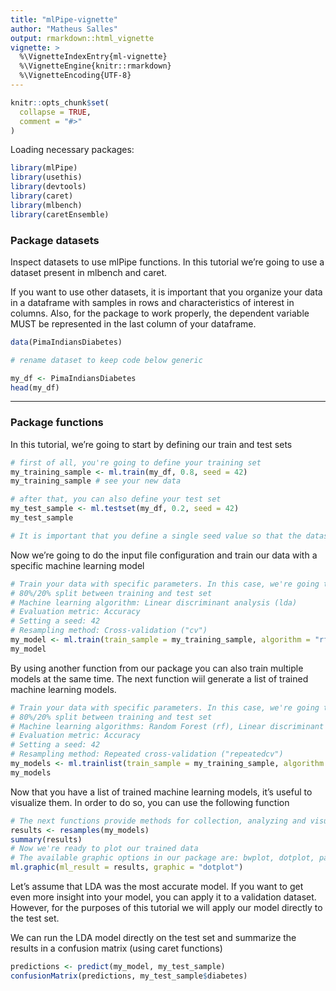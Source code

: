 ```yaml
---
title: "mlPipe-vignette"
author: "Matheus Salles"
output: rmarkdown::html_vignette
vignette: >
  %\VignetteIndexEntry{ml-vignette}
  %\VignetteEngine{knitr::rmarkdown}
  %\VignetteEncoding{UTF-8}
---
```


```r
knitr::opts_chunk$set(
  collapse = TRUE,
  comment = "#>"
)
```

Loading necessary packages:
```r
library(mlPipe)
library(usethis)
library(devtools)
library(caret)
library(mlbench)
library(caretEnsemble)
```

### Package datasets
Inspect datasets to use mlPipe functions. In this tutorial we're going to use a dataset present in mlbench and caret.

If you want to use other datasets, it is important that you organize your data in a dataframe with samples in rows and characteristics of interest in columns. Also, for the package to work properly, the dependent variable MUST be represented in the last column of your dataframe.
```r
data(PimaIndiansDiabetes)

# rename dataset to keep code below generic

my_df <- PimaIndiansDiabetes
head(my_df)
```

--------------

### Package functions
In this tutorial, we're going to start by defining our train and test sets
```r
# first of all, you're going to define your training set
my_training_sample <- ml.train(my_df, 0.8, seed = 42)
my_training_sample # see your new data

# after that, you can also define your test set
my_test_sample <- ml.testset(my_df, 0.2, seed = 42)
my_test_sample

# It is important that you define a single seed value so that the datasets are compatible

```

Now we're going to do the input file configuration and train our data with a specific machine learning model
```r
# Train your data with specific parameters. In this case, we're going to use:
# 80%/20% split between training and test set
# Machine learning algorithm: Linear discriminant analysis (lda)
# Evaluation metric: Accuracy
# Setting a seed: 42
# Resampling method: Cross-validation ("cv")
my_model <- ml.train(train_sample = my_training_sample, algorithm = "rf", metric = "Accuracy", seed = 42, resampling = "cv")
my_model
```

By using another function from our package you can also train multiple models at the same time. The next function wiil generate a list of trained machine learning models.
```r
# Train your data with specific parameters. In this case, we're going to use:
# 80%/20% split between training and test set
# Machine learning algorithms: Random Forest (rf), Linear discriminant analysis (lda), Generalized Linear Model (glm), K-Nearest Neighbour (knn)
# Evaluation metric: Accuracy
# Setting a seed: 42
# Resampling method: Repeated cross-validation ("repeatedcv")
my_models <- ml.trainlist(train_sample = my_training_sample, algorithm = c("rf", "lda", "glm", "knn"), metric = "Accuracy", seed = 42, resampling = "cv")
my_models
```

Now that you have a list of trained machine learning models, it's useful to visualize them. In order to do so, you can use the following function
```r
# The next functions provide methods for collection, analyzing and visualizing a set of resampling results from a common data set.
results <- resamples(my_models)
summary(results)
# Now we're ready to plot our trained data
# The available graphic options in our package are: bwplot, dotplot, parallelplot and splom. In this tutorial we're going to use dotplot:
ml.graphic(ml_result = results, graphic = "dotplot")
```

Let's assume that LDA was the most accurate model. If you want to get even more insight into your model, you can apply it to a validation dataset. However, for the purposes of this tutorial we will apply our model directly to the test set.

We can run the LDA model directly on the test set and summarize the results in a confusion matrix (using caret functions)
```r
predictions <- predict(my_model, my_test_sample)
confusionMatrix(predictions, my_test_sample$diabetes)
```
